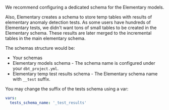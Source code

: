 <Accordion title="What schemas Elementary adds? What is '__tests' schema?">

We recommend configuring a dedicated schema for the Elementary models.

Also, Elementary creates a schema to store temp tables with results of elementary anomaly detection tests.
As some users have hundreds of Elementary tests, we didn't want tons of small tables to be created in the Elementary schema.
These results are later merged to the incremental tables in the main elementary schema.

The schemas structure would be:

- Your schemas
- Elementary models schema - The schema name is configured under your `dbt_project.yml`.
- Elementary temp test results schema - The Elementary schema name with `__test` suffix.

You may change the suffix of the tests schema using a var:
```yml dbt_project.yml
vars:
  tests_schema_name: '_test_results'
```

</Accordion>
